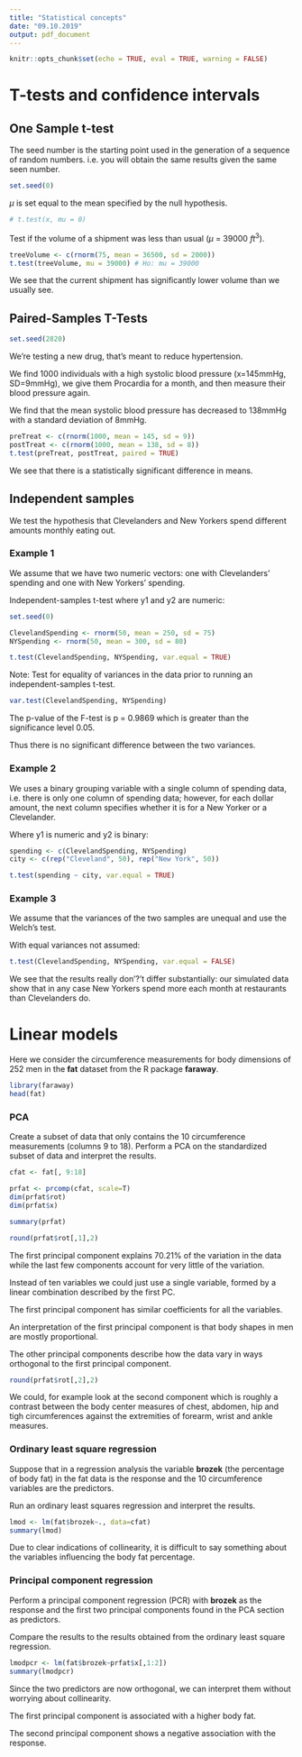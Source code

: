 ```yaml
---
title: "Statistical concepts"
date: "09.10.2019"
output: pdf_document
---
```


```r
knitr::opts_chunk$set(echo = TRUE, eval = TRUE, warning = FALSE)
```

# T-tests and confidence intervals

## One Sample t-test

The seed number is the starting point used in the generation of a sequence of random numbers. i.e. you will obtain the same results given the same seen number.

```r
set.seed(0)
```

$\mu$ is set equal to the mean specified by the null hypothesis.

```r
# t.test(x, mu = 0)
```

Test if the volume of a shipment was less than usual ($\mu$ = 39000 $ft^3$).

```r
treeVolume <- c(rnorm(75, mean = 36500, sd = 2000))
t.test(treeVolume, mu = 39000) # Ho: mu = 39000
```

We see that the current shipment has significantly lower volume than we usually see.

## Paired-Samples T-Tests

```r
set.seed(2820)
```

We're testing a new drug, that's meant to reduce hypertension.

We find 1000 individuals with a high systolic blood pressure (x=145mmHg, SD=9mmHg), we give them Procardia for a month, and then measure their blood pressure again.

We find that the mean systolic blood pressure has decreased to 138mmHg with a standard deviation of 8mmHg.

```r
preTreat <- c(rnorm(1000, mean = 145, sd = 9))
postTreat <- c(rnorm(1000, mean = 138, sd = 8))
t.test(preTreat, postTreat, paired = TRUE)
```
We see that there is a statistically significant difference in means.

## Independent samples

We test the hypothesis that Clevelanders and New Yorkers spend different amounts monthly eating out.

### Example 1

We assume that we have two numeric vectors: one with Clevelanders' spending and one with New Yorkers' spending.

Independent-samples t-test where y1 and y2 are numeric:

```r
set.seed(0)

ClevelandSpending <- rnorm(50, mean = 250, sd = 75)
NYSpending <- rnorm(50, mean = 300, sd = 80)

t.test(ClevelandSpending, NYSpending, var.equal = TRUE)
```

Note: Test for equality of variances in the data prior to running an independent-samples t-test.

```r
var.test(ClevelandSpending, NYSpending)
```

The p-value of the F-test is p = 0.9869 which is greater than the significance level 0.05.

Thus there is no significant difference between the two variances.

### Example 2

We uses a binary grouping variable with a single column of spending data, i.e. there is only one column of spending data; however, for each dollar amount, the next column specifies whether it is for a New Yorker or a Clevelander.

Where y1 is numeric and y2 is binary:

```r
spending <- c(ClevelandSpending, NYSpending)
city <- c(rep("Cleveland", 50), rep("New York", 50))

t.test(spending ~ city, var.equal = TRUE)
```

### Example 3

We assume that the variances of the two samples are unequal and use the Welch's test.

With equal variances not assumed:

```r
t.test(ClevelandSpending, NYSpending, var.equal = FALSE)
```

We see that the results really don'?'t differ substantially: our simulated data show that in any case New Yorkers spend more each month at restaurants than Clevelanders do.

# Linear models

Here we consider the circumference measurements for body dimensions of 252 men in the **fat** dataset from the R package **faraway**.

```r
library(faraway)
head(fat)
```

### PCA

Create a subset of data that only contains the 10 circumference measurements (columns 9 to 18). Perform a PCA on the standardized subset of data and interpret the results.

```r
cfat <- fat[, 9:18]

prfat <- prcomp(cfat, scale=T)
dim(prfat$rot)
dim(prfat$x)
```

```r
summary(prfat)
```

```r
round(prfat$rot[,1],2)
```

The first principal component explains 70.21% of the variation in the data while the last few components account for very little of the variation.

Instead of ten variables we could just use a single variable, formed by a linear combination described by the first PC.

The first principal component has similar coefficients for all the variables.

An interpretation of the first principal component is that body shapes in men are mostly proportional.

The other principal components describe how the data vary in ways orthogonal to the first principal component.

```r
round(prfat$rot[,2],2)
```

We could, for example look at the second component which is roughly a contrast between the body center measures of chest, abdomen, hip and tigh circumferences against the extremities of forearm, wrist and ankle measures.

### Ordinary least square regression

Suppose that in a regression analysis the variable **brozek** (the percentage of body fat) in the fat data is the response and the 10 circumference variables are the predictors.

Run an ordinary least squares regression and interpret the results.

```r
lmod <- lm(fat$brozek~., data=cfat)
summary(lmod)
```

Due to clear indications of collinearity, it is difficult to say something about the variables influencing the body fat percentage.

### Principal component regression

Perform a principal component regression (PCR) with **brozek** as the response and the first two principal components found in the PCA section as predictors.

Compare the results to the results obtained from the ordinary least square regression.

```r
lmodpcr <- lm(fat$brozek~prfat$x[,1:2])
summary(lmodpcr)
```

Since the two predictors are now orthogonal, we can interpret them without worrying about collinearity.

The first principal component is associated with a higher body fat.

The second principal component shows a negative association with the response.
